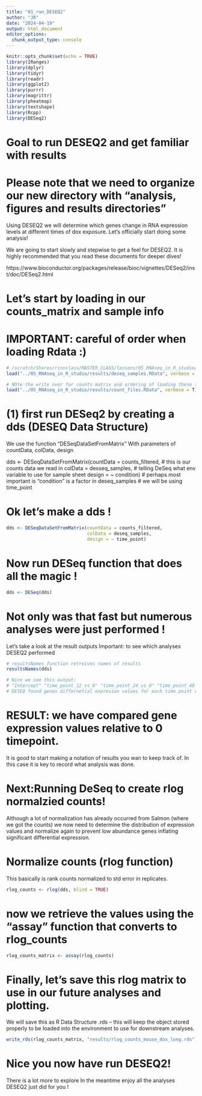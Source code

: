```yaml
---
title: "01_run_DESEQ2"
author: "JR"
date: "2024-04-19"
output: html_document
editor_options: 
  chunk_output_type: console
---
```


```r
knitr::opts_chunk$set(echo = TRUE)
library(IRanges)
library(dplyr)
library(tidyr)
library(readr)
library(ggplot2)
library(purrr)
library(magrittr)
library(pheatmap)
library(textshape)
library(Rcpp)
library(DESeq2)
```

# Goal to run DESEQ2 and get familiar with results
# Please note that we need to organize our new directory with "analysis, figures and results directories"
Using DESEQ2 we will determine which genes change in RNA expression levels
at different times of dox exposure. Let's officially start doing some analysis!

We are going to start slowly and stepwise to get a feel for DESEQ2.
It is highly recommended that you read these documents for deeper dives!

https://www.bioconductor.org/packages/release/bioc/vignettes/DESeq2/inst/doc/DESeq2.html


# Let's start by loading in our counts_matrix and sample info
# IMPORTANT: careful of order when loading Rdata :)
```r

# /scratch/Shares/rinnclass/MASTER_CLASS/lessons/05_RNAseq_in_R_studio/results
load("../05_RNAseq_in_R_studio/results/deseq_samples.RData", verbose = T)

# NOte the write over for counts matrix and ordering of loading these two objects
load("../05_RNAseq_in_R_studio/results/count_files.RData", verbose = T)

```

# (1) first run DESeq2 by creating a dds (DESEQ Data Structure) 
We use the function "DESeqDataSetFromMatrix"
With parameters of countData, colData, design

dds <- DESeqDataSetFromMatrix(countData = counts_filtered,
                              # this is our counts data we read in
                              colData = desseq_samples,
                              # telling DeSeq what env variable to use for sample sheet
                              design = ~ condition)
                              # perhaps most important is "condition" is a factor in deseq_samples
                              # we will be using time_point
                              
# Ok let's make a dds !

```r

dds <- DESeqDataSetFromMatrix(countData = counts_filtered,
                              colData = deseq_samples,
                              design = ~ time_point)
```

# Now run DESeq function that does all the magic !
```r

dds <- DESeq(dds)

```

# Not only was that fast but numerous analyses were just performed !
Let's take a look at the result outputs
Important: to see which analyses DESEQ2 performed 

```r

# resultsNames function retreives names of results
resultsNames(dds)

# Nice we see this output:
# "Intercept" "time_point_12_vs_0" "time_point_24_vs_0" "time_point_48_vs_0" "time_point_96_vs_0"
# DESEQ found genes differnetial expresion values for each time point relative to 0 time point.


```
# RESULT: we have compared gene expression values relative to 0 timepoint.
It is good to start making a notation of results you wan to keep track of.
In this case it is key to record what analysis was done.

# Next:Running DeSeq to create rlog normalzied counts!
Although a lot of normalization has already occurred from
Salmon (where we got the counts) we now need to determine the 
distribution of expression values and normalize again to prevent
low abundance genes inflating significant differential expression. 


#  Normalize counts (rlog function)
This basically is rank counts normalized to std error in replicates.

```r
rlog_counts <- rlog(dds, blind = TRUE)

```

# now we retrieve the values using the "assay" function that converts to rlog_counts
```r
rlog_counts_matrix <- assay(rlog_counts)

```

# Finally, let's save this rlog matrix to use in our future analyses and plotting.
We will save this as R Data Structure .rds -- this will keep the object stored properly
to be loaded into the environment to use for downstream analyses.

```r

write_rds(rlog_counts_matrix, "results/rlog_counts_mouse_dox_long.rds")

```

# Nice you now have run DESEQ2! 
There is a lot more to explore
In the meantime enjoy all the analyses DESEQ2 just did for you !